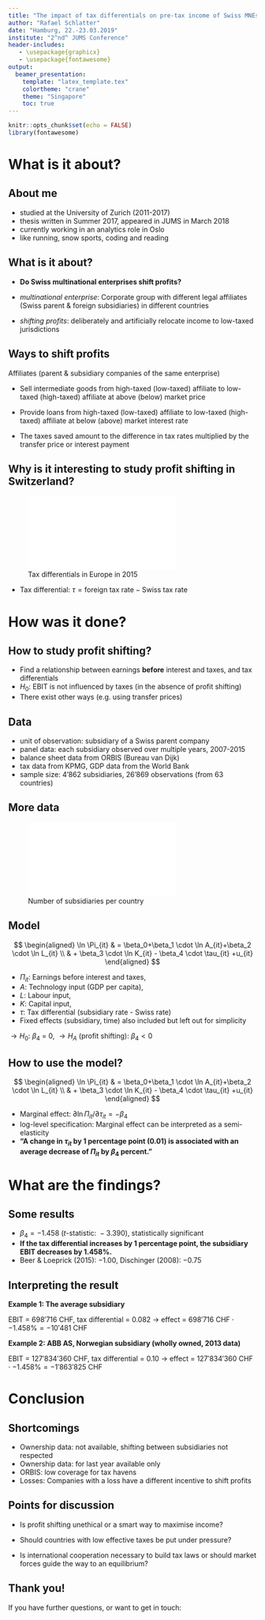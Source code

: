 ```yaml
---
title: "The impact of tax differentials on pre-tax income of Swiss MNEs"
author: "Rafael Schlatter"
date: "Hamburg, 22.-23.03.2019"
institute: "2^nd^ JUMS Conference"
header-includes:
   - \usepackage{graphicx}
   - \usepackage{fontawesome}
output:
  beamer_presentation:
    template: "latex_template.tex"
    colortheme: "crane"
    theme: "Singapore"
    toc: true
---
```


```r
knitr::opts_chunk$set(echo = FALSE)
library(fontawesome)
```

# What is it about?
## About me

\begin{center}
  \includegraphics[width=0.5\textwidth]{pic/me.png}
\end{center}

- studied at the University of Zurich (2011-2017)
- thesis written in Summer 2017, appeared in JUMS in March 2018
- currently working in an analytics role in Oslo
- like running, snow sports, coding and reading 

## What is it about?

- **Do Swiss multinational enterprises shift profits?**

- *multinational enterprise*: Corporate group with different legal affiliates (Swiss parent & foreign subsidiaries) in different countries

- *shifting profits*: deliberately and artificially relocate income to low-taxed jurisdictions

## Ways to shift profits
Affiliates (parent & subsidiary companies of the same enterprise)  

- Sell intermediate goods from high-taxed (low-taxed) affiliate to low-taxed (high-taxed) affiliate at above (below) market price

- Provide loans from high-taxed (low-taxed) affiliate to low-taxed (high-taxed) affiliate at below (above) market interest rate

- The taxes saved amount to the difference in tax rates multiplied by the transfer price or interest payment


## Why is it interesting to study profit shifting in Switzerland?
![Tax differentials in Europe in 2015](pic/europe_maps.pdf)

- Tax differential: $\tau = \textrm{foreign tax rate} - \textrm{Swiss tax rate}$

# How was it done?
## How to study profit shifting?

- Find a relationship between earnings **before** interest and taxes, and tax differentials
- $H_{0}:$ EBIT is not influenced by taxes (in the absence of profit shifting)
- There exist other ways (e.g. using transfer prices)

## Data
- unit of observation: subsidiary of a Swiss parent company
- panel data: each subsidiary observed over multiple years, 2007-2015
- balance sheet data from ORBIS (Bureau van Dijk)
- tax data from KPMG, GDP data from the World Bank
- sample size: 4'862 subsidiaries, 26'869 observations (from 63 countries)

## More data
![Number of subsidiaries per country](pic/world_map.pdf)

## Model
$$
\begin{aligned}
  \ln \Pi_{it} & = \beta_0+\beta_1 \cdot \ln A_{it}+\beta_2 \cdot \ln L_{it} \\
  & + \beta_3 \cdot \ln K_{it} - \beta_4 \cdot \tau_{it} +u_{it} 
\end{aligned}
$$

- $\Pi_{it}$: Earnings before interest and taxes,
- $A$: Technology input (GDP per capita),
- $L$: Labour input,
- $K$: Capital input,
- $\tau$: Tax differential (subsidiary rate - Swiss rate)
- Fixed effects (subsidiary, time) also included but left out for simplicity

$\rightarrow H_{0}$: $\beta_{4}$ = 0, $\rightarrow H_{A}$ (profit shifting): $\beta_{4} < 0$


## How to use the model?
$$
\begin{aligned}
  \ln \Pi_{it} & = \beta_0+\beta_1 \cdot \ln A_{it}+\beta_2 \cdot \ln L_{it} \\
  & + \beta_3 \cdot \ln K_{it} - \beta_4 \cdot \tau_{it} +u_{it} 
\end{aligned}
$$

- Marginal effect: $\partial \ln \Pi_{it} / \partial \tau_{it} = - \beta_{4}$
- log-level specification: Marginal effect can be interpreted as a semi-elasticity
- **"A change in $\tau_{it}$ by 1 percentage point (0.01) is associated with an average decrease of $\Pi_{it}$ by $\beta_{4}$ percent."**

# What are the findings?
## Some results
- $\beta_{4} = - 1.458 \textrm{ (} t\textrm{-statistic: }-3.390)$, statistically significant
- **If the tax differential increases by 1 percentage point, the subsidiary EBIT decreases by 1.458\%.**
- Beer & Loeprick (2015): $-1.00$, Dischinger (2008): $-0.75$

## Interpreting the result
**Example 1: The average subsidiary**

EBIT = $698'716$ CHF, tax differential = $0.082$ $\rightarrow$ effect = $698'716 \textrm{ CHF} \cdot -1.458\% = -10'481$ CHF


**Example 2: ABB AS, Norwegian subsidiary (wholly owned, 2013 data)**

EBIT = $127'834'360$ CHF, tax differential = $0.10$ $\rightarrow$ effect = $127'834'360 \textrm{ CHF} \cdot -1.458\% = -1'863'825$ CHF


# Conclusion
## Shortcomings
- Ownership data: not available, shifting between subsidiaries not respected
- Ownership data: for last year available only
- ORBIS: low coverage for tax havens
- Losses: Companies with a loss have a different incentive to shift profits

## Points for discussion
- Is profit shifting unethical or a smart way to maximise income?

- Should countries with low effective taxes be put under pressure?

- Is international cooperation necessary to build tax laws or should market forces guide the way to an equilibrium? 

## Thank you!

If you have further questions, or want to get in touch:

\faPaperPlane \hspace{1mm} \textcolor{blue}{\href{mailto:rafaelschlatter@gmail.com}{rafaelschlatter@gmail.com}}

\faLinkedin \hspace{1mm} \textcolor{blue}{\href{https://www.linkedin.com/in/rafaelschlatter/}{linkedin.com/in/rafaelschlatter}}

\faGithub \hspace{1mm} \textcolor{blue}{\href{https://github.com/rafaelschlatter}{github.com/rafaelschlatter}}
